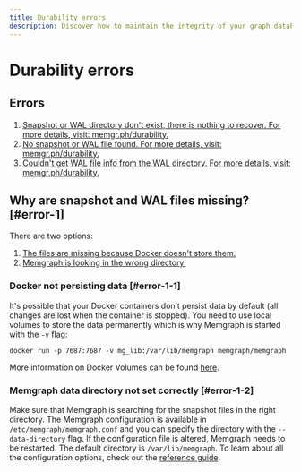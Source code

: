 ```yaml
---
title: Durability errors
description: Discover how to maintain the integrity of your graph database by ensuring durability and data reliability. Explore the docs to get to know how to optimize durability settings.
---
```



# Durability errors


## Errors

1. [Snapshot or WAL directory don't exist, there is nothing to recover. For more
   details, visit: memgr.ph/durability.](#error-1)
2. [No snapshot or WAL file found. For more details, visit:
   memgr.ph/durability.](#error-1)
3. [Couldn't get WAL file info from the WAL directory. For more details, visit:
   memgr.ph/durability.](#error-1)

## Why are snapshot and WAL files missing? [#error-1]

There are two options:
1. [The files are missing because Docker doesn't store them.](#error-1-1)
2. [Memgraph is looking in the wrong directory.](#error-1-2)

### Docker not persisting data [#error-1-1]

It's possible that your Docker containers don’t persist data by default (all
changes are lost when the container is stopped). You need to use local volumes
to store the data permanently which is why Memgraph is started with the `-v`
flag:

```console
docker run -p 7687:7687 -v mg_lib:/var/lib/memgraph memgraph/memgraph
```

More information on Docker Volumes can be found
[here](https://docs.docker.com/storage/volumes/).

### Memgraph data directory not set correctly [#error-1-2]

Make sure that Memgraph is searching for the snapshot files in the right
directory. The Memgraph configuration is available in
`/etc/memgraph/memgraph.conf` and you can specify the directory with the
`--data-directory` flag. If the configuration file is altered, Memgraph needs to
be restarted. The default directory is `/var/lib/memgraph`. To learn about all
the configuration options, check out the [reference
guide](/database-management/configuration).

<CommunityLinks/>
